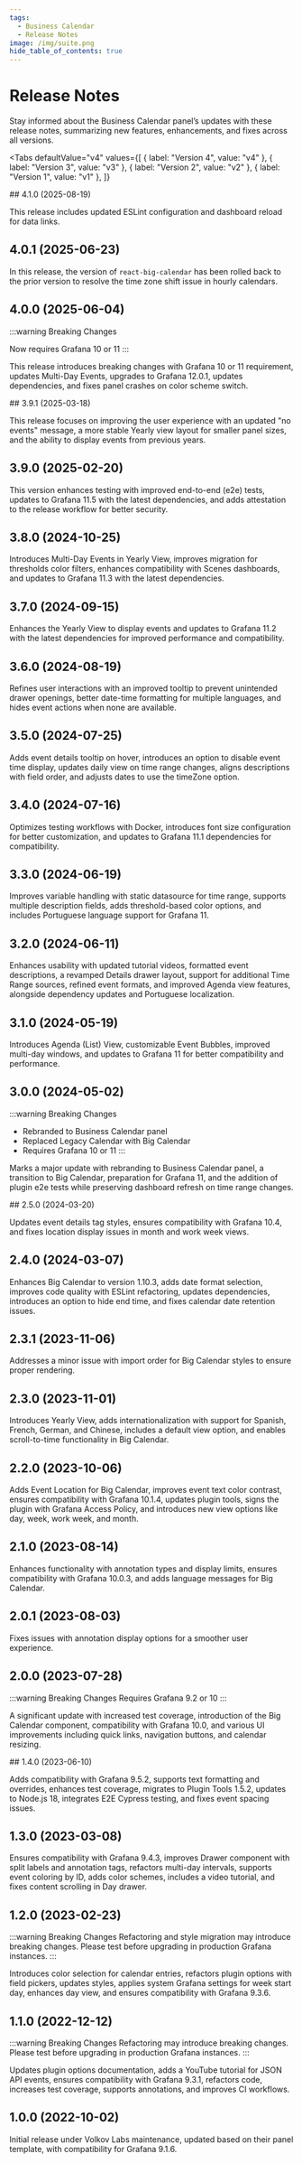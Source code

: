 ```yaml
---
tags:
  - Business Calendar
  - Release Notes
image: /img/suite.png
hide_table_of_contents: true
---
```



# Release Notes

Stay informed about the Business Calendar panel’s updates with these release notes, summarizing new features, enhancements, and fixes across all versions.

<Tabs
  defaultValue="v4"
  values={[
    { label: "Version 4", value: "v4" },
    { label: "Version 3", value: "v3" },
    { label: "Version 2", value: "v2" },
    { label: "Version 1", value: "v1" },
  ]}
>
  <TabItem value="v4">
## 4.1.0 (2025-08-19)

This release includes updated ESLint configuration and dashboard reload for data links.

## 4.0.1 (2025-06-23)

In this release, the version of `react-big-calendar` has been rolled back to the prior version to resolve the time zone shift issue in hourly calendars.

## 4.0.0 (2025-06-04)

:::warning Breaking Changes

Now requires Grafana 10 or 11
:::

This release introduces breaking changes with Grafana 10 or 11 requirement, updates Multi-Day Events, upgrades to Grafana 12.0.1, updates dependencies, and fixes panel crashes on color scheme switch.

  </TabItem>
  <TabItem value="v3">
## 3.9.1 (2025-03-18)

This release focuses on improving the user experience with an updated "no events" message, a more stable Yearly view layout for smaller panel sizes, and the ability to display events from previous years.

## 3.9.0 (2025-02-20)

This version enhances testing with improved end-to-end (e2e) tests, updates to Grafana 11.5 with the latest dependencies, and adds attestation to the release workflow for better security.

## 3.8.0 (2024-10-25)

Introduces Multi-Day Events in Yearly View, improves migration for thresholds color filters, enhances compatibility with Scenes dashboards, and updates to Grafana 11.3 with the latest dependencies.

<BlogPost id="calendar-panel-3.8.0" />

## 3.7.0 (2024-09-15)

Enhances the Yearly View to display events and updates to Grafana 11.2 with the latest dependencies for improved performance and compatibility.

## 3.6.0 (2024-08-19)

Refines user interactions with an improved tooltip to prevent unintended drawer openings, better date-time formatting for multiple languages, and hides event actions when none are available.

## 3.5.0 (2024-07-25)

Adds event details tooltip on hover, introduces an option to disable event time display, updates daily view on time range changes, aligns descriptions with field order, and adjusts dates to use the timeZone option.

<BlogPost id="calendar-panel-3.5.0-20240815" />

## 3.4.0 (2024-07-16)

Optimizes testing workflows with Docker, introduces font size configuration for better customization, and updates to Grafana 11.1 dependencies for compatibility.

## 3.3.0 (2024-06-19)

Improves variable handling with static datasource for time range, supports multiple description fields, adds threshold-based color options, and includes Portuguese language support for Grafana 11.

## 3.2.0 (2024-06-11)

Enhances usability with updated tutorial videos, formatted event descriptions, a revamped Details drawer layout, support for additional Time Range sources, refined event formats, and improved Agenda view features, alongside dependency updates and Portuguese localization.

## 3.1.0 (2024-05-19)

Introduces Agenda (List) View, customizable Event Bubbles, improved multi-day windows, and updates to Grafana 11 for better compatibility and performance.

## 3.0.0 (2024-05-02)

:::warning Breaking Changes

- Rebranded to Business Calendar panel
- Replaced Legacy Calendar with Big Calendar
- Requires Grafana 10 or 11
  :::

Marks a major update with rebranding to Business Calendar panel, a transition to Big Calendar, preparation for Grafana 11, and the addition of plugin e2e tests while preserving dashboard refresh on time range changes.

<BlogPost id="calendar-panel-3.0.0-20240514" />

  </TabItem>
  <TabItem value="v2">
## 2.5.0 (2024-03-20)

Updates event details tag styles, ensures compatibility with Grafana 10.4, and fixes location display issues in month and work week views.

## 2.4.0 (2024-03-07)

Enhances Big Calendar to version 1.10.3, adds date format selection, improves code quality with ESLint refactoring, updates dependencies, introduces an option to hide end time, and fixes calendar date retention issues.

## 2.3.1 (2023-11-06)

Addresses a minor issue with import order for Big Calendar styles to ensure proper rendering.

<BlogPost id="calendar-panel-2.3.0-20231101" />

## 2.3.0 (2023-11-01)

Introduces Yearly View, adds internationalization with support for Spanish, French, German, and Chinese, includes a default view option, and enables scroll-to-time functionality in Big Calendar.

## 2.2.0 (2023-10-06)

Adds Event Location for Big Calendar, improves event text color contrast, ensures compatibility with Grafana 10.1.4, updates plugin tools, signs the plugin with Grafana Access Policy, and introduces new view options like day, week, work week, and month.

<BlogPost id="calendar-panel-2.2.0-20231006" />

## 2.1.0 (2023-08-14)

Enhances functionality with annotation types and display limits, ensures compatibility with Grafana 10.0.3, and adds language messages for Big Calendar.

<BlogPost id="calendar-panel-2.1.0-20230815" />

## 2.0.1 (2023-08-03)

Fixes issues with annotation display options for a smoother user experience.

## 2.0.0 (2023-07-28)

:::warning Breaking Changes
Requires Grafana 9.2 or 10
:::

A significant update with increased test coverage, introduction of the Big Calendar component, compatibility with Grafana 10.0, and various UI improvements including quick links, navigation buttons, and calendar resizing.

  </TabItem>
  <TabItem value="v1">
## 1.4.0 (2023-06-10)

Adds compatibility with Grafana 9.5.2, supports text formatting and overrides, enhances test coverage, migrates to Plugin Tools 1.5.2, updates to Node.js 18, integrates E2E Cypress testing, and fixes event spacing issues.

<BlogPost id="calendar-panel-1.4.0-20230610" />

## 1.3.0 (2023-03-08)

Ensures compatibility with Grafana 9.4.3, improves Drawer component with split labels and annotation tags, refactors multi-day intervals, supports event coloring by ID, adds color schemes, includes a video tutorial, and fixes content scrolling in Day drawer.

<BlogPost id="calendar-panel-1.3.0-20230311" />

## 1.2.0 (2023-02-23)

:::warning Breaking Changes
Refactoring and style migration may introduce breaking changes. Please test before upgrading in production Grafana instances.
:::

Introduces color selection for calendar entries, refactors plugin options with field pickers, updates styles, applies system Grafana settings for week start day, enhances day view, and ensures compatibility with Grafana 9.3.6.

<BlogPost id="calendar-panel-1.2.0-20230223" />

## 1.1.0 (2022-12-12)

:::warning Breaking Changes
Refactoring may introduce breaking changes. Please test before upgrading in production Grafana instances.
:::

Updates plugin options documentation, adds a YouTube tutorial for JSON API events, ensures compatibility with Grafana 9.3.1, refactors code, increases test coverage, supports annotations, and improves CI workflows.

<BlogPost id="calendar-panel-1.1.0-20221212" />

## 1.0.0 (2022-10-02)

Initial release under Volkov Labs maintenance, updated based on their panel template, with compatibility for Grafana 9.1.6.

  </TabItem>
</Tabs>
